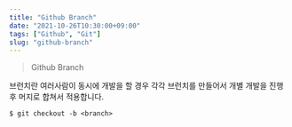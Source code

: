 ```yaml
---
title: "Github Branch"
date: "2021-10-26T10:30:00+09:00"
tags: ["Github", "Git"]
slug: "github-branch"
---
```


> Github Branch

브런치란 여러사람이 동시에 개발을 할 경우 각각 브런치를 만들어서 개별 개발을 진행 후 머지로 합쳐서 적용합니다.    

```
$ git checkout -b <branch>
```


